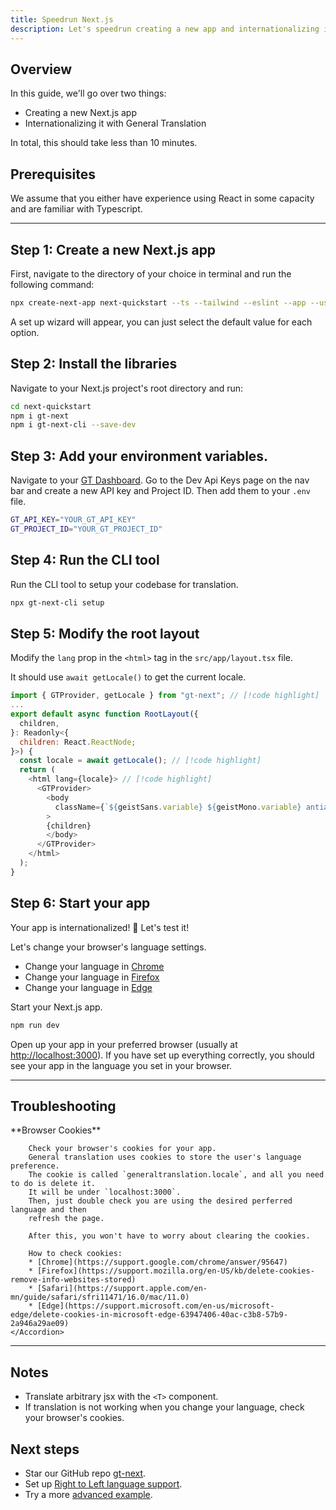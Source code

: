 ```yaml
---
title: Speedrun Next.js
description: Let's speedrun creating a new app and internationalizing it with GT.
---
```


## Overview

In this guide, we'll go over two things:
 - Creating a new Next.js app
 - Internationalizing it with General Translation

In total, this should take less than 10 minutes.


## Prerequisites

We assume that you either have experience using React in some capacity and are familiar with Typescript.

---

## Step 1: Create a new Next.js app

First, navigate to the directory of your choice in terminal and run the following command:

```bash copy
npx create-next-app next-quickstart --ts --tailwind --eslint --app --use-npm --src-dir
```

A set up wizard will appear, you can just select the default value for each option.


## Step 2: Install the libraries

Navigate to your Next.js project's root directory and run:

```bash copy
cd next-quickstart
npm i gt-next
npm i gt-next-cli --save-dev
```

## Step 3: Add your environment variables.

Navigate to your [GT Dashboard](https://www.generaltranslation.com/en-US/signin).
Go to the Dev Api Keys page on the nav bar and create a new API key and Project ID.
Then add them to your `.env` file.

```bash copy
GT_API_KEY="YOUR_GT_API_KEY"
GT_PROJECT_ID="YOUR_GT_PROJECT_ID"
```

## Step 4: Run the CLI tool

Run the CLI tool to setup your codebase for translation.

```bash copy
npx gt-next-cli setup
```

## Step 5: Modify the root layout

Modify the `lang` prop in the `<html>` tag in the `src/app/layout.tsx` file.

It should use `await getLocale()` to get the current locale.

```javascript title="src/app/layout.tsx" copy
import { GTProvider, getLocale } from "gt-next"; // [!code highlight]
...
export default async function RootLayout({
  children,
}: Readonly<{
  children: React.ReactNode;
}>) {
  const locale = await getLocale(); // [!code highlight]
  return (
    <html lang={locale}> // [!code highlight]
      <GTProvider>
        <body
          className={`${geistSans.variable} ${geistMono.variable} antialiased`}
        >
        {children}
        </body>
      </GTProvider>
    </html>
  );
}
```


## Step 6: Start your app

Your app is internationalized! 🎉
Let's test it!


Let's change your browser's language settings.
 * Change your language in [Chrome](https://support.google.com/chrome/answer/173424)
 * Change your language in [Firefox](https://support.mozilla.org/en-US/kb/use-firefox-another-language)
 * Change your language in [Edge](https://support.microsoft.com/en-us/microsoft-edge/use-microsoft-edge-in-another-language-4da8b5e0-11ce-7ea4-81d7-4e332eec551f)

Start your Next.js app.
```bash copy
npm run dev
```

Open up your app in your preferred browser (usually at [http://localhost:3000](http://localhost:3000)).
If you have set up everything correctly, you should see your app in the language you set in your browser.

---

## Troubleshooting
<Accordions>
    <Accordion title="My app's language is not changing, even though I've changed my browser's language.">
        **Browser Cookies**

        Check your browser's cookies for your app.
        General translation uses cookies to store the user's language preference.
        The cookie is called `generaltranslation.locale`, and all you need to do is delete it.
        It will be under `localhost:3000`.
        Then, just double check you are using the desired perferred language and then
        refresh the page.

        After this, you won't have to worry about clearing the cookies.

        How to check cookies:
        * [Chrome](https://support.google.com/chrome/answer/95647)
        * [Firefox](https://support.mozilla.org/en-US/kb/delete-cookies-remove-info-websites-stored)
        * [Safari](https://support.apple.com/en-mn/guide/safari/sfri11471/16.0/mac/11.0)
        * [Edge](https://support.microsoft.com/en-us/microsoft-edge/delete-cookies-in-microsoft-edge-63947406-40ac-c3b8-57b9-2a946a29ae09)
    </Accordion>
</Accordions>

---

## Notes
 * Translate arbitrary jsx with the `<T>` component.
 * If translation is not working when you change your language, check your browser's cookies.

## Next steps
 * Star our GitHub repo [gt-next](https://github.com/General-Translation/gt-next).
 * Set up [Right to Left language support](https://www.generaltranslation.com/docs/next/guides/rtl).
 * Try a more [advanced example](/docs/next/tutorials/examples/currency-converter/setup).
